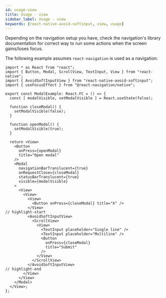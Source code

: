 ```yaml
---
id: usage-view
title: Usage - view
sidebar_label: Usage - view
keywords: [react-native-avoid-softinput, view, usage]
---
```


Depending on the navigation setup you have, check the navigation's library documentation for correct way to run some actions when the screen gains/loses focus.

The following example assumes `react-navigation` is used as a navigation:

```tsx
import * as React from "react";
import { Button, Modal, ScrollView, TextInput, View } from "react-native";
import { AvoidSoftInputView } from "react-native-avoid-softinput";
import { useFocusEffect } from "@react-navigation/native";

export const ModalExample: React.FC = () => {
  const [ modalVisible, setModalVisible ] = React.useState(false);

  function closeModal() {
    setModalVisible(false);
  }

  function openModal() {
    setModalVisible(true);
  }

  return <View>
    <Button
      onPress={openModal}
      title="Open modal"
    />
    <Modal
      navigationBarTranslucent={true}
      onRequestClose={closeModal}
      statusBarTranslucent={true}
      visible={modalVisible}
    >
      <View>
        <View>
          <View>
            <Button onPress={closeModal} title="X" />
          </View>
// highlight-start
          <AvoidSoftInputView>
            <ScrollView>
              <View>
                <TextInput placeholder="Single line" />
                <TextInput placeholder="Multiline" />
                <Button
                  onPress={closeModal}
                  title="Submit"
                />
              </View>
            </ScrollView>
          </AvoidSoftInputView>
// highlight-end
        </View>
      </View>
    </Modal>
  </View>;
};
```
